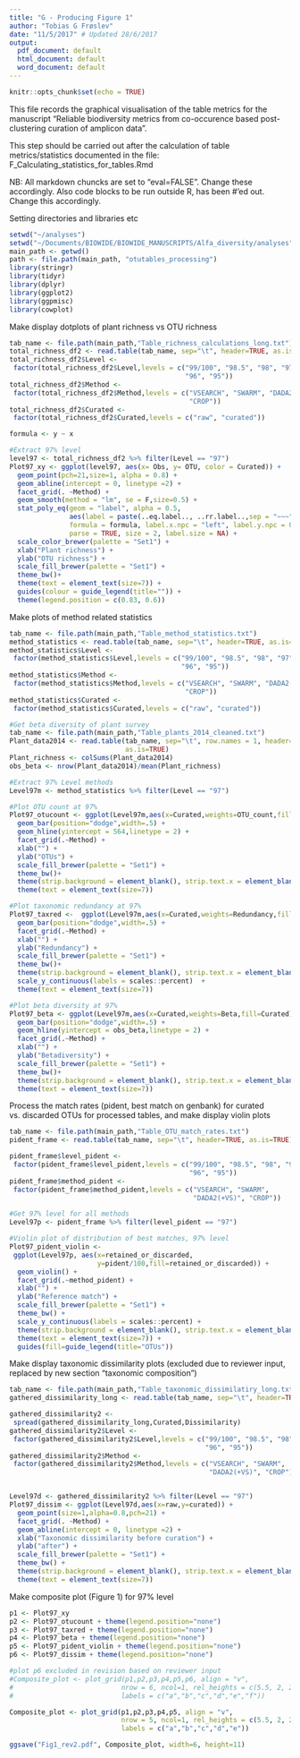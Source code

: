 ```yaml
---
title: "G - Producing Figure 1"
author: "Tobias G Frøslev"
date: "11/5/2017" # Updated 28/6/2017
output:
  pdf_document: default
  html_document: default
  word_document: default
---
```


```r
knitr::opts_chunk$set(echo = TRUE)
```

This file records the graphical visualisation of the table metrics for the manuscript "Reliable biodiversity metrics from co-occurence based post-clustering curation of amplicon data".  

This step should be carried out after the calculation of table metrics/statistics documented in the file: F_Calculating_statistics_for_tables.Rmd   

NB: All markdown chuncks are set to "eval=FALSE". Change these accordingly. Also code blocks to be run outside R, has been #'ed out. Change this accordingly. 

Setting directories and libraries etc
```r
setwd("~/analyses")
setwd("~/Documents/BIOWIDE/BIOWIDE_MANUSCRIPTS/Alfa_diversity/analyses")
main_path <- getwd() 
path <- file.path(main_path, "otutables_processing")
library(stringr)
library(tidyr)
library(dplyr)
library(ggplot2)
library(ggpmisc)
library(cowplot)
```

Make display dotplots of plant richness vs OTU richness
```r
tab_name <- file.path(main_path,"Table_richness_calculations_long.txt")
total_richness_df2 <- read.table(tab_name, sep="\t", header=TRUE, as.is=TRUE)
total_richness_df2$Level <- 
 factor(total_richness_df2$Level,levels = c("99/100", "98.5", "98", "97", 
                                            "96", "95"))
total_richness_df2$Method <- 
 factor(total_richness_df2$Method,levels = c("VSEARCH", "SWARM", "DADA2(+VS)", 
                                             "CROP"))
total_richness_df2$Curated <- 
 factor(total_richness_df2$Curated,levels = c("raw", "curated"))

formula <- y ~ x

#Extract 97% level
level97 <- total_richness_df2 %>% filter(Level == "97")
Plot97_xy <- ggplot(level97, aes(x= Obs, y= OTU, color = Curated)) +
  geom_point(pch=21,size=1, alpha = 0.8) +
  geom_abline(intercept = 0, linetype =2) +
  facet_grid(. ~Method) +
  geom_smooth(method = "lm", se = F,size=0.5) +
  stat_poly_eq(geom = "label", alpha = 0.5,
               aes(label = paste(..eq.label.., ..rr.label..,sep = "~~~")),
               formula = formula, label.x.npc = "left", label.y.npc = 0.9,
               parse = TRUE, size = 2, label.size = NA) +
  scale_color_brewer(palette = "Set1") +
  xlab("Plant richness") +
  ylab("OTU richness") +
  scale_fill_brewer(palette = "Set1") +
  theme_bw()+
  theme(text = element_text(size=7)) + 
  guides(colour = guide_legend(title="")) + 
  theme(legend.position = c(0.83, 0.6))
```

Make plots of method related statistics
```r
tab_name <- file.path(main_path,"Table_method_statistics.txt")
method_statistics <- read.table(tab_name, sep="\t", header=TRUE, as.is=TRUE)
method_statistics$Level <- 
 factor(method_statistics$Level,levels = c("99/100", "98.5", "98", "97", 
                                           "96", "95"))
method_statistics$Method <- 
 factor(method_statistics$Method,levels = c("VSEARCH", "SWARM", "DADA2(+VS)", 
                                            "CROP"))
method_statistics$Curated <- 
 factor(method_statistics$Curated,levels = c("raw", "curated"))

#Get beta diversity of plant survey
tab_name <- file.path(main_path,"Table_plants_2014_cleaned.txt")
Plant_data2014 <- read.table(tab_name, sep="\t", row.names = 1, header=TRUE, 
                             as.is=TRUE)
Plant_richness <- colSums(Plant_data2014)
obs_beta <- nrow(Plant_data2014)/mean(Plant_richness)

#Extract 97% Level methods
Level97m <- method_statistics %>% filter(Level == "97")

#Plot OTU count at 97%
Plot97_otucount <- ggplot(Level97m,aes(x=Curated,weights=OTU_count,fill=Curated)) +
  geom_bar(position="dodge",width=.5) + 
  geom_hline(yintercept = 564,linetype = 2) +
  facet_grid(.~Method) +
  xlab("") +
  ylab("OTUs") +
  scale_fill_brewer(palette = "Set1") +
  theme_bw()+
  theme(strip.background = element_blank(), strip.text.x = element_blank())+ 
  theme(text = element_text(size=7))

#Plot taxonomic redundancy at 97%
Plot97_taxred <-  ggplot(Level97m,aes(x=Curated,weights=Redundancy,fill=Curated)) +
  geom_bar(position="dodge",width=.5) + 
  facet_grid(.~Method) +
  xlab("") +
  ylab("Redundancy") +
  scale_fill_brewer(palette = "Set1") +
  theme_bw()+
  theme(strip.background = element_blank(), strip.text.x = element_blank())+ 
  scale_y_continuous(labels = scales::percent)  + 
  theme(text = element_text(size=7))

#Plot beta diversity at 97%
Plot97_beta <- ggplot(Level97m,aes(x=Curated,weights=Beta,fill=Curated)) +
  geom_bar(position="dodge",width=.5) + 
  geom_hline(yintercept = obs_beta,linetype = 2) +
  facet_grid(.~Method) +
  xlab("") +
  ylab("Betadiversity") +
  scale_fill_brewer(palette = "Set1") +
  theme_bw()+
  theme(strip.background = element_blank(), strip.text.x = element_blank()) + 
  theme(text = element_text(size=7))

```

Process the match rates (pident, best match on genbank) for curated vs. discarded OTUs for processed tables, and make display violin plots
```r
tab_name <- file.path(main_path,"Table_OTU_match_rates.txt")
pident_frame <- read.table(tab_name, sep="\t", header=TRUE, as.is=TRUE)

pident_frame$level_pident <- 
 factor(pident_frame$level_pident,levels = c("99/100", "98.5", "98", "97", 
                                             "96", "95"))
pident_frame$method_pident <- 
 factor(pident_frame$method_pident,levels = c("VSEARCH", "SWARM", 
                                              "DADA2(+VS)", "CROP"))

#Get 97% level for all methods
Level97p <- pident_frame %>% filter(level_pident == "97")

#Violin plot of distribution of best matches, 97% level
Plot97_pident_violin <- 
 ggplot(Level97p, aes(x=retained_or_discarded, 
                      y=pident/100,fill=retained_or_discarded)) +
  geom_violin() +
  facet_grid(.~method_pident) +
  xlab("") +
  ylab("Reference match") +
  scale_fill_brewer(palette = "Set1") +
  theme_bw() +
  scale_y_continuous(labels = scales::percent) +
  theme(strip.background = element_blank(), strip.text.x = element_blank()) +
  theme(text = element_text(size=7)) + 
  guides(fill=guide_legend(title="OTUs"))
```

Make display taxonomic dissimilarity plots (excluded due to reviewer input, replaced by new section "taxonomic composition")
```r
tab_name <- file.path(main_path,"Table_taxonomic_dissimilatiry_long.txt")
gathered_dissimilarity_long <- read.table(tab_name, sep="\t", header=TRUE, as.is=TRUE)

gathered_dissimilarity2 <- 
 spread(gathered_dissimilarity_long,Curated,Dissimilarity)
gathered_dissimilarity2$Level <- 
 factor(gathered_dissimilarity2$Level,levels = c("99/100", "98.5", "98", "97", 
                                                 "96", "95"))
gathered_dissimilarity2$Method <- 
 factor(gathered_dissimilarity2$Method,levels = c("VSEARCH", "SWARM", 
                                                  "DADA2(+VS)", "CROP"))


Level97d <- gathered_dissimilarity2 %>% filter(Level == "97")
Plot97_dissim <- ggplot(Level97d,aes(x=raw,y=curated)) +
  geom_point(size=1,alpha=0.8,pch=21) + 
  facet_grid(. ~Method) +
  geom_abline(intercept = 0, linetype =2) + 
  xlab("Taxonomic dissimilarity before curation") +
  ylab("after") +
  scale_fill_brewer(palette = "Set1") +
  theme_bw() +
  theme(strip.background = element_blank(), strip.text.x = element_blank()) +
  theme(text = element_text(size=7))
```

Make composite plot (Figure 1) for 97% level
```r
p1 <- Plot97_xy
p2 <- Plot97_otucount + theme(legend.position="none")
p3 <- Plot97_taxred + theme(legend.position="none")
p4 <- Plot97_beta + theme(legend.position="none")
p5 <- Plot97_pident_violin + theme(legend.position="none")
p6 <- Plot97_dissim + theme(legend.position="none")

#plot p6 excluded in revision based on reviewer input
#Composite_plot <- plot_grid(p1,p2,p3,p4,p5,p6, align = "v", 
#                           nrow = 6, ncol=1, rel_heights = c(5.5, 2, 2, 2, 3,2),
#                           labels = c("a","b","c","d","e","f"))

Composite_plot <- plot_grid(p1,p2,p3,p4,p5, align = "v", 
                            nrow = 5, ncol=1, rel_heights = c(5.5, 2, 2, 2, 3),
                            labels = c("a","b","c","d","e"))

ggsave("Fig1_rev2.pdf", Composite_plot, width=6, height=11)

```

